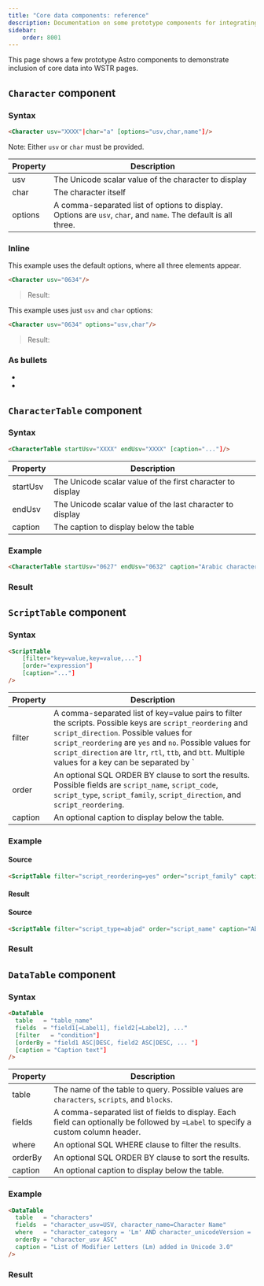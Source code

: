 ```yaml
---
title: "Core data components: reference"
description: Documentation on some prototype components for integrating core data
sidebar:
    order: 8001
---
```


This page shows a few prototype Astro components to demonstrate inclusion of core data into WSTR pages.


## `Character` component

### Syntax

```html
<Character usv="XXXX"|char="a" [options="usv,char,name"]/>
```

Note: Either `usv` or `char` must be provided.

|Property|Description|
|---|---|
|usv|The Unicode scalar value of the character to display|
|char|The character itself|
|options|A comma-separated list of options to display. Options are `usv`, `char`, and `name`. The default is all three.|

### Inline

This example uses the default options, where all three elements appear.
```html
<Character usv="0634"/>
```
>Result: <Character usv="0634"/>

This example uses just `usv` and `char` options:
```html
<Character usv="0634" options="usv,char"/>
```
>Result: <Character usv="0634" options="usv,char"/>


### As bullets
- <Character usv="0020"/>

- <Character usv="0635"/>


## `CharacterTable` component
### Syntax
```html
<CharacterTable startUsv="XXXX" endUsv="XXXX" [caption="..."]/>
```

|Property|Description|
|---|---|
|startUsv|The Unicode scalar value of the first character to display|
|endUsv|The Unicode scalar value of the last character to display|
|caption|The caption to display below the table|

### Example
```html
<CharacterTable startUsv="0627" endUsv="0632" caption="Arabic characters 0627-0632"/> 
```
### Result
<CharacterTable startUsv="0627" endUsv="0632" caption="Arabic characters 0627-0632"/> 


## `ScriptTable` component
### Syntax
```html
<ScriptTable 
    [filter="key=value,key=value,..."] 
    [order="expression"] 
    [caption="..."]
/>
```
|Property|Description|
|---|---|
|filter|A comma-separated list of key=value pairs to filter the scripts. Possible keys are `script_reordering` and `script_direction`. Possible values for `script_reordering` are `yes` and `no`. Possible values for `script_direction` are `ltr`, `rtl`, `ttb`, and `btt`. Multiple values for a key can be separated by `|`.|
|order|An optional SQL ORDER BY clause to sort the results. Possible fields are `script_name`, `script_code`, `script_type`, `script_family`, `script_direction`, and `script_reordering`.|
|caption|An optional caption to display below the table.|

### Example
#### Source
```html
<ScriptTable filter="script_reordering=yes" order="script_family" caption="Scripts with reordering"/>
```
#### Result
<ScriptTable filter="script_reordering=yes" order="script_family" caption="Scripts with reordering"/>

#### Source
```html
<ScriptTable filter="script_type=abjad" order="script_name" caption="Abjad scripts"/>
```
### Result
<ScriptTable filter="script_type=abjad" order="script_name" caption="Abjad scripts"/>


## `DataTable` component
### Syntax
```html
<DataTable 
  table   = "table_name" 
  fields  = "field1[=Label1], field2[=Label2], ..." 
  [filter   = "condition"] 
  [orderBy = "field1 ASC|DESC, field2 ASC|DESC, ... "] 
  [caption = "Caption text"]
/>
```
|Property|Description|
|---|---|
|table|The name of the table to query. Possible values are `characters`, `scripts`, and `blocks`.|
|fields|A comma-separated list of fields to display. Each field can optionally be followed by `=Label` to specify a custom column header.|
|where|An optional SQL WHERE clause to filter the results.|
|orderBy|An optional SQL ORDER BY clause to sort the results.|
|caption|An optional caption to display below the table.|

### Example
```html
<DataTable 
  table   = "characters" 
  fields  = "character_usv=USV, character_name=Character Name" 
  where   = "character_category = 'Lm' AND character_unicodeVersion = '3.0'" 
  orderBy = "character_usv ASC" 
  caption = "List of Modifier Letters (Lm) added in Unicode 3.0"
/>
```

### Result
<DataTable 
  table   = "characters" 
  fields  = "character_usv=USV, character_name=Character Name" 
  where   = "character_category = 'Lm' AND character_unicodeVersion = '3.0'" 
  orderBy = "character_usv ASC" 
  caption = "List of Modifier Letters (Lm) added in Unicode 3.0"
/>
